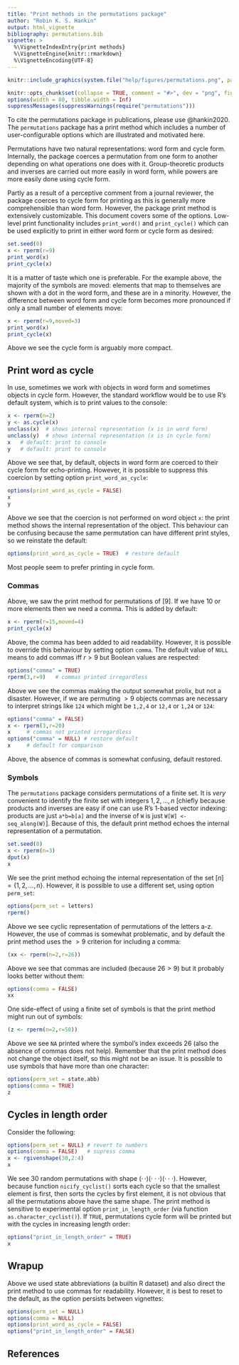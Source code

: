 ```yaml
---
title: "Print methods in the permutations package"
author: "Robin K. S. Hankin"
output: html_vignette
bibliography: permutations.bib
vignette: >
  %\VignetteIndexEntry{print methods}
  %\VignetteEngine{knitr::rmarkdown}
  %\VignetteEncoding{UTF-8}
---
```


```r
knitr::include_graphics(system.file("help/figures/permutations.png", package = "permutations"))
```


```r
knitr::opts_chunk$set(collapse = TRUE, comment = "#>", dev = "png", fig.width = 7, fig.height = 3.5, message = FALSE, warning = FALSE)
options(width = 80, tibble.width = Inf)
suppressMessages(suppressWarnings(require("permutations")))
```

To cite the permutations package in publications, please use
@hankin2020.  The `permutations` package has a print method which
includes a number of user-configurable options which are illustrated
and motivated here.

Permutations have two natural representations: word form and cycle
form.  Internally, the package coerces a permutation from one form to
another depending on what operations one does with it.
Group-theoretic products and inverses are carried out more easily in
word form, while powers are more easily done using cycle form.

Partly as a result of a perceptive comment from a journal reviewer,
the package coerces to cycle form for printing as this is generally
more comprehensible than word form.  However, the package print method
is extensively customizable.  This document covers some of the
options.  Low-level print functionality includes `print_word()` and
`print_cycle()` which can be used explicitly to print in either word
form or cycle form as desired:

```r
set.seed(0)
x <- rperm(r=9)
print_word(x)
print_cycle(x)
```

It is a matter of taste which one is preferable.  For the example
above, the majority of the symbols are moved: elements that map to
themselves are shown with a dot in the word form, and these are in a
minority.  However, the difference between word form and cycle form
becomes more pronounced if only a small number of elements move:

```r
x <- rperm(r=9,moved=3)
print_word(x)
print_cycle(x)
```

Above we see the cycle form is arguably more compact.

## Print word as cycle

In use, sometimes we work with objects in word form and sometimes
objects in cycle form.  However, the standard workflow would be to use
R's default system, which is to print values to the console:

```r
x <- rperm(n=2)
y <- as.cycle(x)
unclass(x)  # shows internal representation (x is in word form)
unclass(y)  # shows internal representation (x is in cycle form)
x   # default: print to console 
y   # default: print to console 
```

Above we see that, by default, objects in word form are coerced to
their cycle form for echo-printing.  However, it is possible to
suppress this coercion by setting option `print_word_as_cycle`:

```r
options(print_word_as_cycle = FALSE)
x
y
```

Above we see that the coercion is not performed on word object `x`:
the print method shows the internal representation of the object.
This behaviour can be confusing because the same permutation can have
different print styles, so we reinstate the default:

```r
options(print_word_as_cycle = TRUE)  # restore default
```

Most people seem to prefer printing in cycle form.

###  Commas

Above, we saw the print method for permutations of $\left[9\right]$.
If we have 10 or more elements then we need a comma.  This is added by
default:

```r
x <- rperm(r=15,moved=4)
print_cycle(x)
```


Above, the comma has been added to aid readability.  However, it is
possible to override this behaviour by setting option `comma`.  The
default value of `NULL` means to add commas iff $r>9$ but Boolean
values are respected:

```r
options("comma" = TRUE)
rperm(3,r=9)   # commas printed irregardless
```

Above we see the commas making the output somewhat prolix, but not a
disaster.  However, if we are permuting $>9$ objects commas are
necessary to interpret strings like `124` which might be `1,2,4` or
`12,4` or `1,24` or `124`:

```r
options("comma" = FALSE)
x <- rperm(3,r=20) 
x     # commas not printed irregardless
options("comma" = NULL) # restore default
x     # default for comparison
```

Above, the absence of commas is somewhat confusing, default restored.


### Symbols

The `permutations` package considers permutations of a finite set.  It
is _very_ convenient to identify the finite set with integers
$1,2,\ldots,n$ [chiefly because products and inverses are easy if one
can use R's 1-based vector indexing: products are just `a*b=b[a]` and
the inverse of `W` is just `W[W] <- seq_along(W)`].  Because of this,
the default print method echoes the internal representation of a
permutation.

```r
set.seed(0)
x <- rperm(n=3)
dput(x)
x
```

We see the print method echoing the internal representation of the set
$\left[n\right]=\left\lbrace 1,2,\ldots,n\right\rbrace$.  However, it
is possible to use a different set, using option `perm_set`:


```r
options(perm_set = letters)
rperm()
```

Above we see cyclic representation of permutations of the letters a-z.
However, the use of commas is somewhat problematic, and by default the
print method uses the $>9$ criterion for including a comma:

```r
(xx <- rperm(n=2,r=26))
```

Above we see that commas are included (because $26>9$) but it probably
looks better without them:


```r
options(comma = FALSE)
xx
```

One side-effect of using a finite set of symbols is that the print
method might run out of symbols:

```r
(z <- rperm(n=2,r=50))
```

Above we see `NA` printed where the symbol's index exceeds 26 (also
the absence of commas does not help).  Remember that the print method
does not change the object itself, so this might not be an issue.  It
is possible to use symbols that have more than one character:

```r
options(perm_set = state.abb)
options(comma = TRUE)
z
```

## Cycles in length order 


Consider the following:

```r
options(perm_set = NULL) # revert to numbers
options(comma = FALSE)   # supress comma
x <- rgivenshape(30,2:4)
x
```

We see 30 random permutations with shape
$\left(\cdot\,\cdot\right)\left(\cdot\cdot\cdot\right)\left(\cdot\cdot\cdot\right)$.
However, because function `nicify_cyclist()` sorts each cycle so that
the smallest element is first, then sorts the cycles by first element,
it is not obvious that all the permutations above have the same shape.
The print method is sensitive to experimental option
`print_in_length_order` (via function `as.character_cyclist()`).  If
`TRUE`, permutations cycle form will be printed but with the cycles in
increasing length order:

  
```r
options("print_in_length_order" = TRUE)
x

```


## Wrapup

Above we used state abbreviations (a builtin R dataset) and also direct
the print method to use commas for readability.  However, it is best
to reset to the default, as the option persists between vignettes:

```r
options(perm_set = NULL)
options(comma = NULL)
options(print_word_as_cycle = FALSE)
options("print_in_length_order" = FALSE)
```

## References {-}